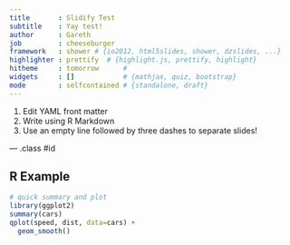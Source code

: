 ```yaml
---
title       : Slidify Test
subtitle    : Yay test!
author      : Gareth
job         : cheeseburger
framework   : shower # {io2012, html5slides, shower, dzslides, ...}
highlighter : prettify  # {highlight.js, prettify, highlight}
hitheme     : tomorrow      # 
widgets     : []            # {mathjax, quiz, bootstrap}
mode        : selfcontained # {standalone, draft}
---
```


1. Edit YAML front matter
2. Write using R Markdown
3. Use an empty line followed by three dashes to separate slides!

--- .class #id 

## R Example
```r
# quick summary and plot
library(ggplot2)
summary(cars)
qplot(speed, dist, data=cars) +
  geom_smooth()
```





